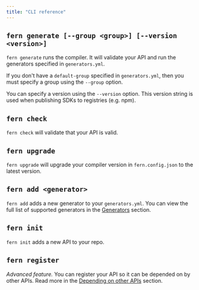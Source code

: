 ```yaml
---
title: "CLI reference"
---
```


## `fern generate [--group <group>] [--version <version>]`

`fern generate` runs the compiler. It will validate your API and run the
generators specified in `generators.yml`.

If you don't have a `default-group` specified in `generators.yml`, then you must
specify a group using the `--group` option.

You can specify a version using the `--version` option. This version string is
used when publishing SDKs to registries (e.g. npm).

## `fern check`

`fern check` will validate that your API is valid.

## `fern upgrade`

`fern upgrade` will upgrade your compiler version in `fern.config.json` to the
latest version.

## `fern add <generator>`

`fern add` adds a new generator to your `generators.yml`. You can view the full
list of supported generators in the [Generators](generators) section.

## `fern init`

`fern init` adds a new API to your repo.

## `fern register`

_Advanced feature._ You can register your API so it can be depended on by other
APIs. Read more in the [Depending on other APIs](/advanced/depending-on-other-apis) section.
